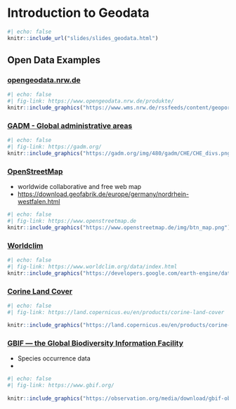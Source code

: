 # Introduction to Geodata


```r
#| echo: false
knitr::include_url("slides/slides_geodata.html")
```




## Open Data Examples

### [opengeodata.nrw.de](https://www.opengeodata.nrw.de/produkte/)

```r
#| echo: false
#| fig-link: https://www.opengeodata.nrw.de/produkte/
knitr::include_graphics("https://www.wms.nrw.de/rssfeeds/content/geoportal/images/komkonzepte_vorschau.PNG")
```




### [GADM - Global administrative areas](https://gadm.org/)


```r
#| echo: false
#| fig-link: https://gadm.org/
knitr::include_graphics("https://gadm.org/img/480/gadm/CHE/CHE_divs.png")
```



### [OpenStreetMap](https://www.openstreetmap.de)

* worldwide collaborative and free web map
* [https://download.geofabrik.de/europe/germany/nordrhein-westfalen.html](https://download.geofabrik.de/europe/germany/nordrhein-westfalen.html)
```r
#| echo: false
#| fig-link: https://www.openstreetmap.de
knitr::include_graphics("https://www.openstreetmap.de/img/btn_map.png")
```


### [Worldclim](https://www.worldclim.org/data/index.html)



```r
#| echo: false
#| fig-link: https://www.worldclim.org/data/index.html
knitr::include_graphics("https://developers.google.com/earth-engine/datasets/images/WORLDCLIM/WORLDCLIM_V1_MONTHLY_sample.png")
```


### [Corine Land Cover](https://land.copernicus.eu/en/products/corine-land-cover)

```r
#| echo: false
#| fig-link: https://land.copernicus.eu/en/products/corine-land-cover

knitr::include_graphics("https://land.copernicus.eu/en/products/corine-land-cover/@@images/image-400-7d8e8dfc63d50c9bf89ff5a7475dcd46.png")
```


### [GBIF — the Global Biodiversity Information Facility](https://www.gbif.org/)

* Species occurrence data
* 

```r
#| echo: false
#| fig-link: https://www.gbif.org/
 
knitr::include_graphics("https://observation.org/media/download/gbif-observation.org.jpg")
```





